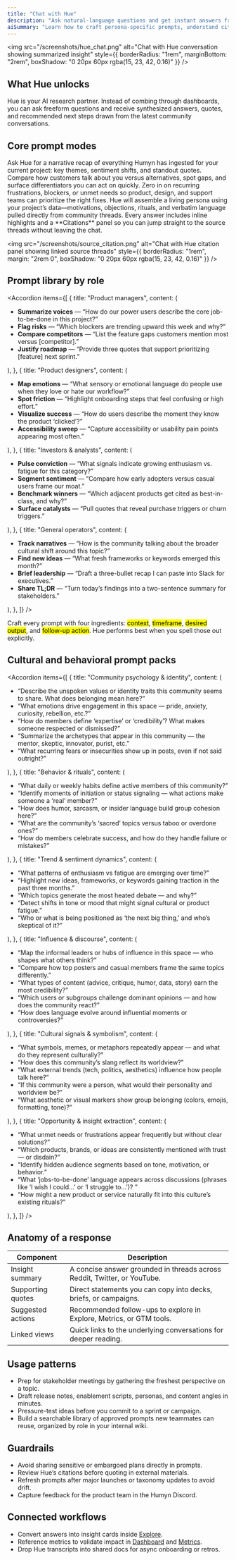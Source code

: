```yaml
---
title: "Chat with Hue"
description: "Ask natural-language questions and get instant answers from Humyn"
aiSummary: "Learn how to craft persona-specific prompts, understand citation-backed answers, and turn Hue responses into actionable insight."
---
```


<img
  src="/screenshots/hue_chat.png"
  alt="Chat with Hue conversation showing summarized insight"
  style={{ borderRadius: "1rem", marginBottom: "2rem", boxShadow: "0 20px 60px rgba(15, 23, 42, 0.16)" }}
/>

## What Hue unlocks

Hue is your AI research partner. Instead of combing through dashboards, you can ask freeform questions and receive synthesized answers, quotes, and recommended next steps drawn from the latest community conversations.

## Core prompt modes

<Columns cols={2}>
  <Card title="Tell me about my project" icon="lightbulb">
    Ask Hue for a narrative recap of everything Humyn has ingested for your current project: key themes, sentiment shifts, and standout quotes.
  </Card>
  <Card title="Competitive opportunities" icon="trophy">
    Compare how customers talk about you versus alternatives, spot gaps, and surface differentiators you can act on quickly.
  </Card>
  <Card title="Common pain points" icon="circle-exclamation">
    Zero in on recurring frustrations, blockers, or unmet needs so product, design, and support teams can prioritize the right fixes.
  </Card>
  <Card title="Generate a persona" icon="users">
    Hue will assemble a living persona using your project’s data—motivations, objections, rituals, and verbatim language pulled directly from community threads.
  </Card>
</Columns>

<Callout>
Every answer includes inline highlights and a **Citations** panel so you can jump straight to the source threads without leaving the chat.
</Callout>

<img
  src="/screenshots/source_citation.png"
  alt="Chat with Hue citation panel showing linked source threads"
  style={{ borderRadius: "1rem", margin: "2rem 0", boxShadow: "0 20px 60px rgba(15, 23, 42, 0.16)" }}
/>

## Prompt library by role

<Accordion
  items={[
    {
      title: "Product managers",
      content: (
        <ul>
          <li><strong>Summarize voices</strong> — “How do our power users describe the core job-to-be-done in this project?”</li>
          <li><strong>Flag risks</strong> — “Which blockers are trending upward this week and why?”</li>
          <li><strong>Compare competitors</strong> — “List the feature gaps customers mention most versus [competitor].”</li>
          <li><strong>Justify roadmap</strong> — “Provide three quotes that support prioritizing [feature] next sprint.”</li>
        </ul>
      ),
    },
    {
      title: "Product designers",
      content: (
        <ul>
          <li><strong>Map emotions</strong> — “What sensory or emotional language do people use when they love or hate our workflow?”</li>
          <li><strong>Spot friction</strong> — “Highlight onboarding steps that feel confusing or high effort.”</li>
          <li><strong>Visualize success</strong> — “How do users describe the moment they know the product ‘clicked’?”</li>
          <li><strong>Accessibility sweep</strong> — “Capture accessibility or usability pain points appearing most often.”</li>
        </ul>
      ),
    },
    {
      title: "Investors & analysts",
      content: (
        <ul>
          <li><strong>Pulse conviction</strong> — “What signals indicate growing enthusiasm vs. fatigue for this category?”</li>
          <li><strong>Segment sentiment</strong> — “Compare how early adopters versus casual users frame our moat.”</li>
          <li><strong>Benchmark winners</strong> — “Which adjacent products get cited as best-in-class, and why?”</li>
          <li><strong>Surface catalysts</strong> — “Pull quotes that reveal purchase triggers or churn triggers.”</li>
        </ul>
      ),
    },
    {
      title: "General operators",
      content: (
        <ul>
          <li><strong>Track narratives</strong> — “How is the community talking about the broader cultural shift around this topic?”</li>
          <li><strong>Find new ideas</strong> — “What fresh frameworks or keywords emerged this month?”</li>
          <li><strong>Brief leadership</strong> — “Draft a three-bullet recap I can paste into Slack for executives.”</li>
          <li><strong>Share TL;DR</strong> — “Turn today’s findings into a two-sentence summary for stakeholders.”</li>
        </ul>
      ),
    },
  ]}
/>

<Callout>
Craft every prompt with four ingredients: <mark>context</mark>, <mark>timeframe</mark>, <mark>desired output</mark>, and <mark>follow-up action</mark>. Hue performs best when you spell those out explicitly.
</Callout>

## Cultural and behavioral prompt packs

<Accordion
  items={[
    {
      title: "Community psychology & identity",
      content: (
        <ul>
          <li>“Describe the unspoken values or identity traits this community seems to share. What does belonging mean here?”</li>
          <li>“What emotions drive engagement in this space — pride, anxiety, curiosity, rebellion, etc.?”</li>
          <li>“How do members define ‘expertise’ or ‘credibility’? What makes someone respected or dismissed?”</li>
          <li>“Summarize the archetypes that appear in this community — the mentor, skeptic, innovator, purist, etc.”</li>
          <li>“What recurring fears or insecurities show up in posts, even if not said outright?”</li>
        </ul>
      ),
    },
    {
      title: "Behavior & rituals",
      content: (
        <ul>
          <li>“What daily or weekly habits define active members of this community?”</li>
          <li>“Identify moments of initiation or status signaling — what actions make someone a ‘real’ member?”</li>
          <li>“How does humor, sarcasm, or insider language build group cohesion here?”</li>
          <li>“What are the community’s ‘sacred’ topics versus taboo or overdone ones?”</li>
          <li>“How do members celebrate success, and how do they handle failure or mistakes?”</li>
        </ul>
      ),
    },
    {
      title: "Trend & sentiment dynamics",
      content: (
        <ul>
          <li>“What patterns of enthusiasm vs fatigue are emerging over time?”</li>
          <li>“Highlight new ideas, frameworks, or keywords gaining traction in the past three months.”</li>
          <li>“Which topics generate the most heated debate — and why?”</li>
          <li>“Detect shifts in tone or mood that might signal cultural or product fatigue.”</li>
          <li>“Who or what is being positioned as ‘the next big thing,’ and who’s skeptical of it?”</li>
        </ul>
      ),
    },
    {
      title: "Influence & discourse",
      content: (
        <ul>
          <li>“Map the informal leaders or hubs of influence in this space — who shapes what others think?”</li>
          <li>“Compare how top posters and casual members frame the same topics differently.”</li>
          <li>“What types of content (advice, critique, humor, data, story) earn the most credibility?”</li>
          <li>“Which users or subgroups challenge dominant opinions — and how does the community react?”</li>
          <li>“How does language evolve around influential moments or controversies?”</li>
        </ul>
      ),
    },
    {
      title: "Cultural signals & symbolism",
      content: (
        <ul>
          <li>“What symbols, memes, or metaphors repeatedly appear — and what do they represent culturally?”</li>
          <li>“How does this community’s slang reflect its worldview?”</li>
          <li>“What external trends (tech, politics, aesthetics) influence how people talk here?”</li>
          <li>“If this community were a person, what would their personality and worldview be?”</li>
          <li>“What aesthetic or visual markers show group belonging (colors, emojis, formatting, tone)?”</li>
        </ul>
      ),
    },
    {
      title: "Opportunity & insight extraction",
      content: (
        <ul>
          <li>“What unmet needs or frustrations appear frequently but without clear solutions?”</li>
          <li>“Which products, brands, or ideas are consistently mentioned with trust — or disdain?”</li>
          <li>“Identify hidden audience segments based on tone, motivation, or behavior.”</li>
          <li>“What ‘jobs-to-be-done’ language appears across discussions (phrases like ‘I wish I could…’ or ‘I struggle to…’)? ”</li>
          <li>“How might a new product or service naturally fit into this culture’s existing rituals?”</li>
        </ul>
      ),
    },
  ]}
/>

## Anatomy of a response

| Component | Description |
| --- | --- |
| Insight summary | A concise answer grounded in threads across Reddit, Twitter, or YouTube. |
| Supporting quotes | Direct statements you can copy into decks, briefs, or campaigns. |
| Suggested actions | Recommended follow-ups to explore in Explore, Metrics, or GTM tools. |
| Linked views | Quick links to the underlying conversations for deeper reading. |

## Usage patterns

- Prep for stakeholder meetings by gathering the freshest perspective on a topic.  
- Draft release notes, enablement scripts, personas, and content angles in minutes.  
- Pressure-test ideas before you commit to a sprint or campaign.  
- Build a searchable library of approved prompts new teammates can reuse, organized by role in your internal wiki.

## Guardrails

- Avoid sharing sensitive or embargoed plans directly in prompts.  
- Review Hue’s citations before quoting in external materials.  
- Refresh prompts after major launches or taxonomy updates to avoid drift.  
- Capture feedback for the product team in the Humyn Discord.

## Connected workflows

- Convert answers into insight cards inside [Explore](/core-features/explore).  
- Reference metrics to validate impact in [Dashboard](/core-features/dashboard) and [Metrics](/core-features/metrics).  
- Drop Hue transcripts into shared docs for async onboarding or retros.

